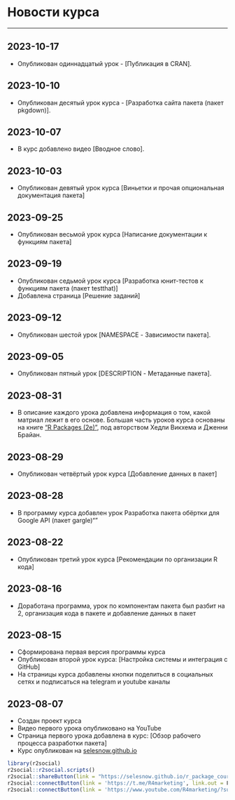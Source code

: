 # Новости курса {-}

------

## 2023-10-17 {-}
* Опубликован одиннадцатый урок - [Публикация в CRAN].

## 2023-10-10 {-}
* Опубликован десятый урок курса - [Разработка сайта пакета (пакет pkgdown)].

## 2023-10-07 {-}
* В курс добавлено видео [Вводное слово].

## 2023-10-03 {-}
* Опубликован девятый урок курса [Виньетки и прочая опциональная документация пакета]

## 2023-09-25 {-}
* Опубликован весьмой урок курса [Написание документации к функциям пакета]

## 2023-09-19 {-}
* Опубликован седьмой урок курса [Разработка юнит-тестов к функциям пакета (пакет testthat)]
* Добавлена страница [Решение заданий]

## 2023-09-12 {-}
* Опубликован шестой урок [NAMESPACE - Зависимости пакета].

## 2023-09-05 {-}
* Опубликован пятный урок [DESCRIPTION - Метаданные пакета].

## 2023-08-31 {-}
* В описание каждого урока добавлена информация о том, какой матриал лежит в его основе. Большая часть уроков курса основаны на книге ["R Packages (2e)"](https://r-pkgs.org/), под авторством Хедли Викхема и Дженни Брайан.

## 2023-08-29 {-}
* Опубликован четвёртый урок курса [Добавление данных в пакет]

## 2023-08-28 {-}
* В программу курса добавлен урок Разработка пакета обёртки для Google API (пакет gargle)""

## 2023-08-22 {-}
* Опубликован третий урок курса [Рекомендации по организации R кода]

## 2023-08-16 {-}
* Доработана программа, урок по компонентам пакета был разбит на 2, организация кода в пакете и добавление данных в пакет

## 2023-08-15 {-}
* Сформирована первая версия программы курса
* Опубликован второй урок курса: [Настройка системы и интеграция с GitHub]
* На страницы курса добавлены кнопки поделиться в социальных сетях и подписаться на telegram и youtube каналы

## 2023-08-07 {-}
* Создан проект курса
* Видео первого урока опубликовано на YouTube
* Страница первого урока добавлена в курс: [Обзор рабочего процесса разработки пакета]
* Курс опубликован на [selesnow.github.io](https://selesnow.github.io/r_package_course/)

```r
library(r2social)
r2social::r2social.scripts()
r2social::shareButton(link = "https://selesnow.github.io/r_package_course/", position = "inline", whatsapp = T, telegram = T, instagram = T)
r2social::connectButton(link = 'https://t.me/R4marketing', link.out = F, telegram = T, position = 'left')
r2social::connectButton(link = 'https://www.youtube.com/R4marketing/?sub_confirmation=1', link.out = F, youtube = T, position = 'right')
```